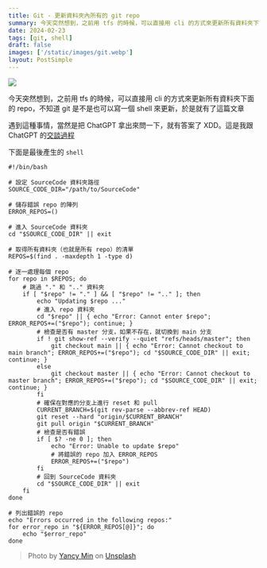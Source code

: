 ```yaml
---
title: Git - 更新資料夾內所有的 git repo
summary: 今天突然想到，之前用 tfs 的時候，可以直接用 cli 的方式來更新所有資料夾下面的 repo，不知道 git 是不是也可以寫一個 shell 來更新，於是就有了這篇文章
date: 2024-02-23
tags: [git, shell]
draft: false
images: ['/static/images/git.webp']
layout: PostSimple
---
```


![](https://image.cashwu.com/git.webp)

今天突然想到，之前用 tfs 的時候，可以直接用 cli 的方式來更新所有資料夾下面的 repo，不知道 git 是不是也可以寫一個 shell 來更新，於是就有了這篇文章

遇到這種事情，當然是把 ChatGPT 拿出來問一下，就有答案了 XDD。這是我跟 ChatGPT 的[交談過程](https://chat.openai.com/share/4cefa243-ba44-4fdb-8321-4481b3c88d71)

下面是最後產生的 `shell`

```shell
#!/bin/bash

# 設定 SourceCode 資料夾路徑
SOURCE_CODE_DIR="/path/to/SourceCode"

# 儲存錯誤 repo 的陣列
ERROR_REPOS=()

# 進入 SourceCode 資料夾
cd "$SOURCE_CODE_DIR" || exit

# 取得所有資料夾（也就是所有 repo）的清單
REPOS=$(find . -maxdepth 1 -type d)

# 逐一處理每個 repo
for repo in $REPOS; do
    # 跳過 "." 和 ".." 資料夾
    if [ "$repo" != "." ] && [ "$repo" != ".." ]; then
        echo "Updating $repo ..."
        # 進入 repo 資料夾
        cd "$repo" || { echo "Error: Cannot enter $repo"; ERROR_REPOS+=("$repo"); continue; }
        # 檢查是否有 master 分支，如果不存在，就切換到 main 分支
        if ! git show-ref --verify --quiet "refs/heads/master"; then
            git checkout main || { echo "Error: Cannot checkout to main branch"; ERROR_REPOS+=("$repo"); cd "$SOURCE_CODE_DIR" || exit; continue; }
        else
            git checkout master || { echo "Error: Cannot checkout to master branch"; ERROR_REPOS+=("$repo"); cd "$SOURCE_CODE_DIR" || exit; continue; }
        fi
        # 確保在對應的分支上進行 reset 和 pull
        CURRENT_BRANCH=$(git rev-parse --abbrev-ref HEAD)
        git reset --hard "origin/$CURRENT_BRANCH"
        git pull origin "$CURRENT_BRANCH"
        # 檢查是否有錯誤
        if [ $? -ne 0 ]; then
            echo "Error: Unable to update $repo"
            # 將錯誤的 repo 加入 ERROR_REPOS
            ERROR_REPOS+=("$repo")
        fi
        # 回到 SourceCode 資料夾
        cd "$SOURCE_CODE_DIR" || exit
    fi
done

# 列出錯誤的 repo
echo "Errors occurred in the following repos:"
for error_repo in "${ERROR_REPOS[@]}"; do
    echo "$error_repo"
done
```

> Photo by [Yancy Min](https://unsplash.com/@yancymin?utm_content=creditCopyText&utm_medium=referral&utm_source=unsplash) on [Unsplash](https://unsplash.com/photos/a-close-up-of-a-text-description-on-a-computer-screen-842ofHC6MaI?utm_content=creditCopyText&utm_medium=referral&utm_source=unsplash)
